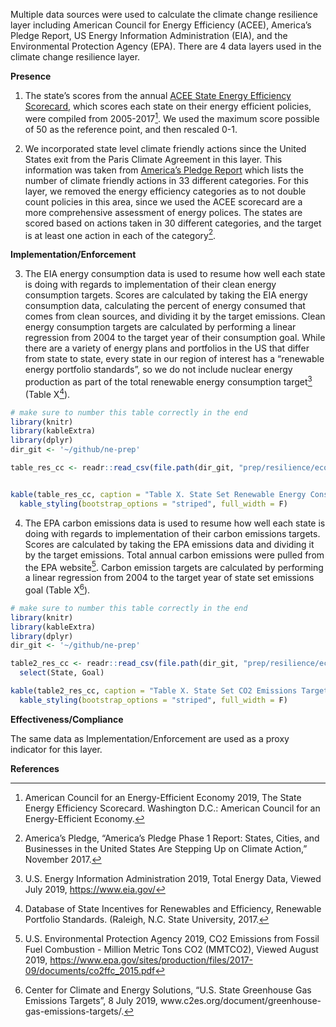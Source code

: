 Multiple data sources were used to calculate the climate change resilience layer including American Council for Energy Efficiency (ACEE), America’s Pledge Report, US Energy Information Administration (EIA), and the Environmental Protection Agency (EPA). There are 4 data layers used in the climate change resilience layer.

**Presence**

1. The state's scores from the annual [ACEE State Energy Efficiency Scorecard](https://aceee.org/state-policy/scorecard), which scores each state on their energy efficient policies, were compiled from 2005-2017^[American Council for an Energy-Efficient Economy 2019, The State Energy Efficiency Scorecard. Washington D.C.: American Council for an Energy-Efficient Economy.]. We used the maximum score possible of 50 as the reference point, and then rescaled 0-1. 

2.  We incorporated state level climate friendly actions since the United States exit from the Paris Climate Agreement in this layer. This information was taken from [America’s Pledge Report](https://www.bbhub.io/dotorg/sites/28/2017/11/AmericasPledgePhaseOneReportWeb.pdf) which lists the number of climate friendly actions in 33 different categories. For this layer, we removed the energy efficiency categories as to not double count policies in this area, since we used the ACEE scorecard are a more comprehensive assessment of energy polices. The states are scored based on actions taken in 30 different categories, and the target is at least one action in each of the category^[America’s Pledge, “America’s Pledge Phase 1 Report: States, Cities, and Businesses in the United States Are Stepping Up on Climate Action,” November 2017.].

**Implementation/Enforcement**

3. The EIA energy consumption data is used to resume how well each state is doing with regards to implementation of their clean energy consumption targets. Scores are calculated by taking the EIA energy consumption data, calculating the percent of energy consumed that comes from clean sources, and dividing it by the target emissions. Clean energy consumption targets are calculated by performing a linear regression from 2004 to the target year of their consumption goal. While there are a variety of energy plans and portfolios in the US that differ from state to state, every state in our region of interest has a "renewable energy portfolio standards", so we do not include nuclear energy production as part of the total renewable energy consumption target^[U.S. Energy Information Administration 2019, Total Energy Data, Viewed July 2019, <https://www.eia.gov/>] (Table X^[Database of State Incentives for Renewables and Efficiency, Renewable Portfolio Standards. (Raleigh, N.C. State University, 2017.]). 

```r
# make sure to number this table correctly in the end
library(knitr)
library(kableExtra)
library(dplyr)
dir_git <- '~/github/ne-prep'

table_res_cc <- readr::read_csv(file.path(dir_git, "prep/resilience/ecological/climate_change/energy_consumption_goals.csv"))


kable(table_res_cc, caption = "Table X. State Set Renewable Energy Consumption Targets") %>% 
  kable_styling(bootstrap_options = "striped", full_width = F)
```


4. The EPA carbon emissions data is used to resume how well each state is doing with regards to implementation of their carbon emissions targets. Scores are calculated by taking the EPA emissions data and dividing it by the target emissions. Total annual carbon emissions were pulled from the EPA website^[U.S. Environmental Protection Agency 2019, CO2 Emissions from Fossil Fuel Combustion - Million Metric Tons CO2 (MMTCO2), Viewed August 2019, <https://www.epa.gov/sites/production/files/2017-09/documents/co2ffc_2015.pdf>]. Carbon emission targets are calculated by performing a linear regression from 2004 to the target year of state set emissions goal (Table X^[Center for Climate and Energy Solutions,  “U.S. State Greenhouse Gas Emissions Targets”, 8 July 2019, www.c2es.org/document/greenhouse-gas-emissions-targets/.]). 

```r
# make sure to number this table correctly in the end
library(knitr)
library(kableExtra)
library(dplyr)
dir_git <- '~/github/ne-prep'

table2_res_cc <- readr::read_csv(file.path(dir_git, "prep/resilience/ecological/climate_change/state_co2em_targets.csv")) %>% 
  select(State, Goal)

kable(table2_res_cc, caption = "Table X. State Set CO2 Emissions Targets") %>% 
  kable_styling(bootstrap_options = "striped", full_width = F)
```

**Effectiveness/Compliance**

The same data as Implementation/Enforcement are used as a proxy indicator for this layer.


**References**

